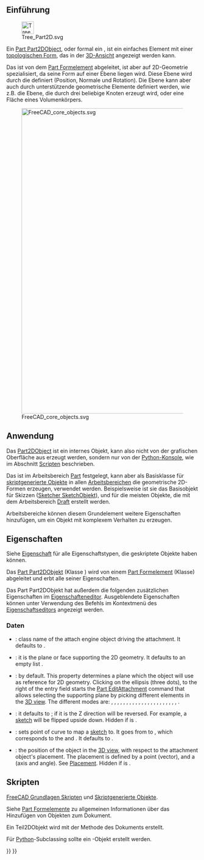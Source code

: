 <languages/>
{{TOCright}}

<span id="Introduction"></span>
== Einführung ==

[[File:Tree_Part2D.svg|32px]]

Ein [[Part_Part2DObject/de|Part Part2DObject]], oder formal ein {{incode|Part::Part2DObject}}, ist ein einfaches Element mit einer [[Part_TopoShape/de|topologischen Form]], das in der [[3D_view/de|3D-Ansicht]] angezeigt werden kann.

Das {{incode|Part::Part2DObject}} ist von dem [[Part Feature/de|Part Formelement]] abgeleitet, ist aber auf 2D-Geometrie spezialisiert, da seine Form auf einer Ebene liegen wird. Diese Ebene wird durch die {{PropertyData/de|Placement}} definiert (Position, Normale und Rotation). Die Ebene kann aber auch durch unterstützende geometrische Elemente definiert werden, wie z.B. die Ebene, die durch drei beliebige Knoten erzeugt wird, oder eine Fläche eines Volumenkörpers.

[[File:FreeCAD_core_objects.svg|800px]]

{{Caption|Vereinfachtes Diagramm der Beziehungen zwischen den Kernobjekten in FreeCAD}}

<span id="Usage"></span>
==Anwendung==

Das [[Part Part2DObject/de|Part2DObject]] ist ein internes Objekt, kann also nicht von der grafischen Oberfläche aus erzeugt werden, sondern nur von der [[Python_console/de|Python-Konsole]], wie im Abschnitt [[#Scripten|Scripten]] beschrieben.

Das {{incode|Part::Part2DObject}} ist im Arbeitsbereich [[Part_Workbench/de|Part]] festgelegt, kann aber als Basisklasse für [[scripted objects/de|skriptgenerierte Objekte]] in allen [[Workbenches/de|Arbeitsbereichen]] die geometrische 2D-Formen erzeugen, verwendet werden. Beispielsweise ist sie das Basisobjekt für Skizzen ([[Sketcher_SketchObject/de|Sketcher SketchObjekt]]), und für die meisten Objekte, die mit dem Arbeitsbereich [[Draft_Workbench/de|Draft]] erstellt werden.

Arbeitsbereiche können diesem Grundelement weitere Eigenschaften hinzufügen, um ein Objekt mit komplexem Verhalten zu erzeugen.

<span id="Properties"></span>
== Eigenschaften ==

Siehe [[Property/de|Eigenschaft]] für alle Eigenschaftstypen, die geskriptete Objekte haben können.

Das [[Part_Part2DObject/de|Part Part2DObjekt]]  (Klasse {{incode|Part:: Part2DObject}}) wird von einem [[Part_Feature/de|Part Formelement]] (Klasse{{incode|Part::Feature}}) abgeleitet und erbt alle seiner Eigenschaften.

Das Part Part2DObjekt hat außerdem die folgenden zusätzlichen Eigenschaften im [[property editor/de|Eigenschafteneditor]]. Ausgeblendete Eigenschaften können unter Verwendung des Befehls {{MenuCommand|Alles anzeigen}} im Kontextmenü des [[Property_editor/de|Eigenschaftseditors]] angezeigt werden.

<span id="Data"></span>
=== Daten ===

{{TitleProperty|Attachment}}

* <div id="Property_Attacher_Type"></div>{{PropertyData|Attacher Type|String|Hidden}}: class name of the attach engine object driving the attachment. It defaults to {{incode|Attacher::AttachEnginePlane}}.
* <div id="Property_Support"></div>{{PropertyData|Support|LinkSubList}}: it is the plane or face supporting the 2D geometry. It defaults to an empty list {{incode|[]}}.
* <div id="Property_Map_Mode"></div>{{PropertyData|Map Mode|Enumeration}}: {{value|Deactivated}} by default. This property determines a plane which the object will use as reference for 2D geometry. Clicking on the ellipsis {{KEY|...}} (three dots), to the right of the entry field starts the [[Part_EditAttachment|Part EditAttachment]] command that allows selecting the supporting plane by picking different elements in the [[3D_view|3D view]]. The different modes are: {{value|Deactivated}}, {{value|Translate origin}}, {{value|Object's XY}}, {{value|Object's XZ}}, {{value|Object's YZ}}, {{value|Plane face}}, {{value|Tangent to surface}}, {{value|Normal to edge}}, {{value|Frenet NB}}, {{value|Frenet TN}}, {{value|Frenet TB}}, {{value|Concentric}}, {{value|Revolution section}}, {{value|Plane by 3 points}}, {{value|Normal to 3 points}}, {{value|Folding}}, {{value|Inertia 2-3}}, {{value|Align O-N-X}}, {{value|Align O-N-Y}}, {{value|Align O-X-Y}}, {{value|Align O-X-N}}, {{value|Align O-Y-N}}, {{value|Align O-Y-X}}.
* <div id="Property_Map_Reversed"></div>{{PropertyData|Map Reversed|Bool}}: it defaults to {{FALSE}}; if it is {{TRUE}} the Z direction will be reversed. For example, a [[sketch|sketch]] will be flipped upside down. Hidden if {{PropertyData|Map Mode}} is {{value|Deactivated}}.
*  <div id="Property_Map_Path"></div>{{PropertyData|Map Path Parameter|Float|Hidden}}: sets point of curve to map a [[sketch|sketch]] to. It goes from {{value|0}} to {{value|1}}, which corresponds to the {{value|start}} and {{value|end}}. It defaults to {{value|0}}.
* <div id="Property_Attachment_Offset"></div>{{PropertyData|Attachment Offset|Placement}}: the position of the object in the [[3D_view|3D view]], with respect to the attachment object's placement. The placement is defined by a {{incode|Base}} point (vector), and a {{incode|Rotation}} (axis and angle). See [[Placement|Placement]]. Hidden if {{PropertyData|Map Mode}} is {{value|Deactivated}}.

<span id="Scripting"></span>
== Skripten ==

{{Emphasis|Siehe auch:}} [[FreeCAD_Scripting_Basics/de|FreeCAD Grundlagen Skripten]] und [[Scripted_objects/de|Skriptgenerierte Objekte]].

Siehe [[Part_Feature/de|Part Formelemente]] zu allgemeinen Informationen über das Hinzufügen von Objekten zum Dokument.

Ein Teil2DObjekt wird mit der {{incode|addObject()}} Methode des Dokuments erstellt.

{{Code|code=
import FreeCAD as App

doc = App.newDocument()
obj = App.ActiveDocument.addObject("Part::Part2DObject", "Name")
obj.Label = "Custom label"
}}

Für [[Python/de|Python]]-Subclassing sollte ein {{incode|Part::Part2DObjectPython}}-Objekt erstellt werden.

{{Code|code=
import FreeCAD as App

doc = App.newDocument()
obj = App.ActiveDocument.addObject("Part::Part2DObjectPython", "Name")
obj.Label = "Custom label"
}}


{{Document_objects_navi{{#translation:}}}}
{{Userdocnavi{{#translation:}}}}